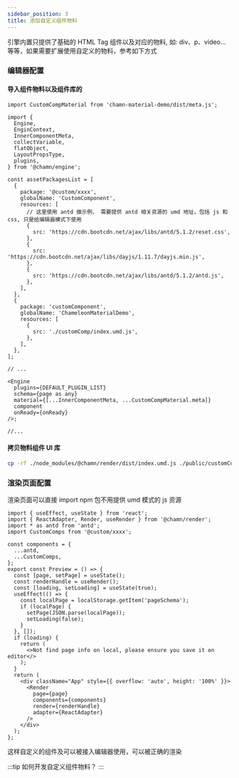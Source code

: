 ```yaml
---
sidebar_position: 3
title: 添加自定义组件物料
---
```



引擎内置只提供了基础的 HTML Tag 组件以及对应的物料, 如: div、p、video...等等，如果需要扩展使用自定义的物料，参考如下方式

### 编辑器配置

#### 导入组件物料以及组件库的

```tsx
import CustomCompMaterial from 'chamn-material-demo/dist/meta.js';

import {
  Engine,
  EnginContext,
  InnerComponentMeta,
  collectVariable,
  flatObject,
  LayoutPropsType,
  plugins,
} from '@chamn/engine';

const assetPackagesList = [
  {
    package: '@custom/xxxx',
    globalName: 'CustomComponent',
    resources: [
      // 这里使用 antd 做示例， 需要提供 antd 相关资源的 umd 地址，包括 js 和 css, 只是给编辑器模式下使用
      {
        src: 'https://cdn.bootcdn.net/ajax/libs/antd/5.1.2/reset.css',
      },
      {
        src: 'https://cdn.bootcdn.net/ajax/libs/dayjs/1.11.7/dayjs.min.js',
      },
      {
        src: 'https://cdn.bootcdn.net/ajax/libs/antd/5.1.2/antd.js',
      },
    ],
  },
  {
    package: 'customComponent',
    globalName: 'ChameleonMaterialDemo',
    resources: [
      {
        src: './customComp/index.umd.js',
      },
    ],
  },
];

// ...

<Engine
  plugins={DEFAULT_PLUGIN_LIST}
  schema={page as any}
  material={[...InnerComponentMeta, ...CustomCompMaterial.meta]}
  component
  onReady={onReady}
/>;

//...
```

#### 拷贝物料组件 UI 库

```bash
cp -rf ./node_modules/@chamn/render/dist/index.umd.js ./public/customComp/index.umd.js

```

### 渲染页面配置

渲染页面可以直接 import npm 包不用提供 umd 模式的 js 资源

```tsx
import { useEffect, useState } from 'react';
import { ReactAdapter, Render, useRender } from '@chamn/render';
import * as antd from 'antd';
import CustomComps from '@custom/xxxx';

const components = {
  ...antd,
  ...CustomComps,
};
export const Preview = () => {
  const [page, setPage] = useState();
  const renderHandle = useRender();
  const [loading, setLoading] = useState(true);
  useEffect(() => {
    const localPage = localStorage.getItem('pageSchema');
    if (localPage) {
      setPage(JSON.parse(localPage));
      setLoading(false);
    }
  }, []);
  if (loading) {
    return (
      <>Not find page info on local, please ensure you save it on editor</>
    );
  }
  return (
    <div className="App" style={{ overflow: 'auto', height: '100%' }}>
      <Render
        page={page}
        components={components}
        render={renderHandle}
        adapter={ReactAdapter}
      />
    </div>
  );
};
```

这样自定义的组件及可以被接入编辑器使用，可以被正确的渲染

:::tip
如何开发自定义组件物料？
:::
